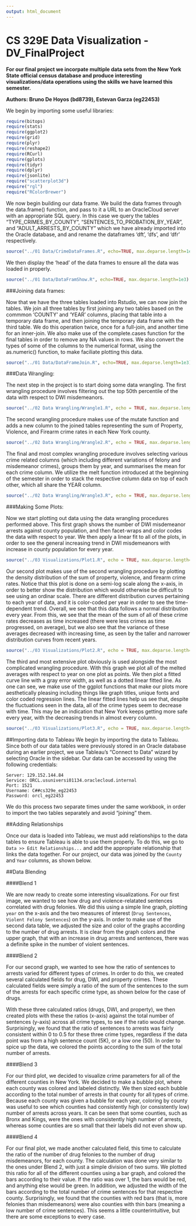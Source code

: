 ```yaml
---
output: html_document
---
```

CS 329E Data Visualization - DV_FinalProject
===
**For our final project we incorpate multiple data sets from the New York State official census database and produce interesting visualizations/data operations using the skills we have learned this semester.**

**Authors: Bruno De Hoyos (bd8739), Estevan Garza (eg22453)**


We begin by importing some useful libraries:

```r
require(bitops)
require(stats)
require(ggplot2)
require(grid)
require(plyr)
require(reshape2)
require(RCurl)
require(gplots)
require(tidyr)
require(dplyr)
require(jsonlite)
require("scatterplot3d")
require("rgl")
require("RColorBrewer")
```

We now begin building our data frame. We build the data frames through the data.frame() function, and pass to it a URL to an OracleCloud server with an appropriate SQL query. In this case we query the tables “TYPE_CRIMES_BY_COUNTY”, "SENTENCES_TO_PROBATION_BY_YEAR", and "ADULT_ARRESTS_BY_COUNTY"  which we have already imported into the Oracle database, and and rename the dataframes 'dft', 'dfs',  and 'dfr' respectively.

```r
source("../01 Data/CrimeDataFrames.R", echo=TRUE, max.deparse.length=1e3)
```

We then display the 'head' of the data frames to ensure all the data was loaded in properly.

```r
source("../01 Data/DataFramShow.R", echo=TRUE, max.deparse.length=1e3)
```

###Joining data frames:

Now that we have the three tables loaded into Rstudio, we can now join the tables. We join all three tables by first joining any two tables based on the commmon 'COUNTY' and 'YEAR' columns, placing that table into a temporary data frame, and then joining the temporary data frame with the third table. We do this operation twice, once for a full-join, and another time for an inner-join. We also make use of the complete.cases function for the final tables in order to remove any NA values in rows. We also convert the types of some of the columns to the numerical format, using the as.numeric() function, to make faciliate plotting this data.

```r
source("../01 Data/DataFrameJoin.R", echo=TRUE, max.deparse.length=1e3)

```

###Data Wrangling:

The next step in the project is to start doing some data wrangling. The first wrangling procedure involves filtering out the top 50th percentile of the data with respect to DWI misdemeanors.

```r
source("../02 Data Wrangling/Wrangle1.R", echo = TRUE, max.deparse.length=1e3)
```

The second wrangling procedure makes use of the mutate function and adds a new column to the joined tables representing the sum of Property, Violence, and Firearm crime rates in each New York county.

```r
source("../02 Data Wrangling/Wrangle2.R", echo = TRUE, max.deparse.length=1e3)
```

The final and most complex wrangling procedure involves selecting various crime related columns (which including different variations of felony and misdemeanor crimes), groups them by year, and summarises the mean for each crime column. We utilize the melt function introduced at the beginning of the semester in order to stack the respective column data on top of each other, which all share the YEAR column.

```r
source("../02 Data Wrangling/Wrangle3.R", echo = TRUE, max.deparse.length=1e3)
```

###Making Some Plots:

Now we start plotting out data using the data wrangling procedures performed above. This first graph shows the number of DWI misdemeanor arrests against county population, and then facet-wraps and color codes the data with respect to year. We then apply a linear fit to all of the plots, in order to see the general increasing trend in DWI misdemeanors with increase in county population for every year.

```r
source("../03 Visualizations/Plot1.R", echo = TRUE, max.deparse.length=1e3)
```

Our second plot makes use of the second wrangling procedure by plotting the density distribution of the sum of property, violence, and firearm crime rates. Notice that this plot is done on a semi-log scale along the x-axis, in order to better show the distribution which would otherwise be difficult to see using an ordinar scale. There are different distribution curves pertaining to each year of data, and it is color-coded per year in order to see the time-dependent trend. Overall, we see that this data follows a normal distribution every year. From this, we see that the mean of the sum of all of these crime rates decreases as time increased (there were less crimes as time progressed, on average), but we also see that the variance of these averages decreased with increasing time, as seen by the taller and narrower distribution curves from recent years.

```r
source("../03 Visualizations/Plot2.R", echo = TRUE, max.deparse.length=1e3)
```

The third and most extensive plot obviously is used alongside the most complicated wrangling procedure. With this graph we plot all of the melted averages with respect to year on one plot as points. We then plot a fitted curve line with a gray error width, as well as a dotted linear fitted line. As one can see, we make use of the ggplot functions that make our plots more aesthetically pleasing including things like graph titles, unique fonts and color coded regression lines. The linear fitted lines help us see that, despite the fluctuations seen in the data, all of the crime types seem to decrease with time. This may be an indication that New York keeps getting more safe every year, with the decreasing trends in almost every column.

```r
source("../03 Visualizations/Plot3.R", echo = TRUE, max.deparse.length=1e3)
```


##Importing data to Tableau
We begin by importing the data to Tableau. Since both of our data tables were previously stored in an Oracle database during an earlier project, we use Tableau's "Connect to Data" wizard by selecting Oracle in the sidebar. Our data can be accessed by using the following credentials:

```
Server: 129.152.144.84
Service: ORCL.usuniversi01134.oraclecloud.internal
Port: 1521
Username: C##cs329e_eg22453
Password: orcl_eg22453
```

We do this process two separate times under the same workbook, in order to import the two tables separately and avoid "joining" them.

##Adding Relationships

Once our data is loaded into Tableau, we must add relationships to the data tables to ensure Tableau is able to use them properly. To do this, we go to `Data >> Edit Relationships...` and add the appropriate relationship that links the data together. For our project, our data was joined by the `County` and `Year` columns, as shown below.



##Data Blending

####Blend 1

We are now ready to create some interesting visualizations. For our first image, we wanted to see how drug and violence-relatated sentences correlated with drug felonies. We did this using a simple line graph, plotting `year` on the x-axis and the two measures of interest (`Drug Sentences`, `Violent Felony Sentences`) on the y-axis. In order to make use of the second data table, we adjusted the size and color of the graphs according to the number of drug arrests. It is clear from the graph colors and the upper graph, that with an increase in drug arrests and sentences, there was a definite spike in the number of violent sentences.



####Blend 2

For our second graph, we wanted to see how the ratio of sentences to arrests varied for different types of crimes. In order to do this, we created several calculated fields for drug, DWI, and property crimes. These calculated fields were simply a ratio of the sum of the sentences to the sum of the arrests for each specific crime type, as shown below for the case of drugs. 


With these three calculated ratios (drugs, DWI, and property), we then created plots with these the ratios (x-axis) against the total number of sentences (y-axis) across all crime types, to see if the ratio would change. Surprisingly, we found that the ratio of sentences to arrests was fairly consistent within 0 to 0.5 for these three crime types, regardless if the data point was from a high sentence count (5K), or a low one (50). In order to spice up the data, we colored the points according to the sum of the total number of arrests.


####Blend 3

For our third plot, we decided to visualize crime parameters for all of the different counties in New York. We decided to make a bubble plot, where each county was colored and labeled distinctly. We then sized each bubble according to the total number of arrests in that county for all types of crime. Because each county was given a bubble for each year, coloring by county was useful to see which counties had consistently high (or consistently low) number of arrests across years. It can be seen that some counties, such as Bronx and Kings, were the ones with consistently high number of arrests, whereas some counties are so small that their labels did not even show up.



####Blend 4

For our final plot, we made another calculated field, this time to calculate the ratio of the number of drug felonies to the number of drug misdemeanors, for each county. The calculation was done very similar to the ones under Blend 2, with just a simple division of two sums. We plotted this ratio for all of the different counties using a bar graph, and colored the bars according to their value. If the ratio was over 1, the bars would be red, and anything else would be green. In addition, we adjusted the width of the bars according to the total number of crime sentences for that respective county. Surprisingly, we found that the counties with red bars (that is, more felonies than misdemeanors) were also counties with thin bars (meaning a low number of crime sentences). This seems a little counterintuitive, but there are some exceptions to every case.




